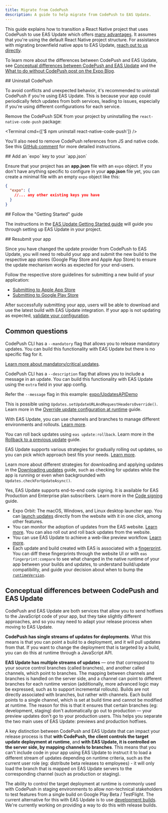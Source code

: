 ```yaml
---
title: Migrate from CodePush
description: A guide to help migrate from CodePush to EAS Update.
---
```



This guide explains how to transition a React Native project that uses CodePush to use EAS Update which offers [many advantages](/eas-update/introduction/#pitch). It assumes that you're using the default React Native project structure. For assistance with migrating brownfield native apps to EAS Update, [reach out to us directly](https://expo.dev/contact).

To learn more about the differences between CodePush and EAS Update, see [Conceptual differences between CodePush and EAS Update](#conceptual-differences-between-codepush-and-eas-update) and the [What to do without CodePush post on the Expo Blog](https://expo.dev/blog/what-to-do-without-codepush).

<Step label="1">
## Uninstall CodePush

To avoid conflicts and unexpected behavior, it's recommended to uninstall CodePush if you're using EAS Update. This is because your app could periodically fetch updates from both services, leading to issues, especially if you're using different configurations for each service.

Remove the CodePush SDK from your project by uninstalling the `react-native-code-push` package:

<Terminal cmd={['$ npm uninstall react-native-code-push']} />

You'll also need to remove CodePush references from JS and native code. See this [GitHub comment](https://github.com/Microsoft/react-native-code-push/issues/1101#issuecomment-350204507) for more detailed instructions.

</Step>

<Step label="2">
## Add an `expo` key to your `app.json`

Ensure that your project has an **app.json** file with an `expo` object. If you don't have anything specific to configure in your **app.json** file yet, you can create a minimal file with an empty `expo` object like this:

```json app.json
{
  "expo": {
    //... any other existing keys you have
  }
}
```

</Step>

<Step label="3">
## Follow the "Getting Started" guide

The instructions in the [EAS Update Getting Started guide](/eas-update/getting-started/) will guide you through setting up EAS Update in your project.

</Step>

<Step label="4">
## Resubmit your app

Since you have changed the update provider from CodePush to EAS Update, you will need to rebuild your app and submit the new build to the respective app stores (Google Play Store and Apple App Store) to ensure the update mechanism works as expected for your end-users.

Follow the respective store guidelines for submitting a new build of your application:

- [Submitting to Apple App Store](/submit/ios)
- [Submitting to Google Play Store](/submit/android)

After successfully submitting your app, users will be able to download and use the latest build with EAS Update integration. If your app is not updating as expected, [validate your configuration](/eas-update/debug).

</Step>

## Common questions

<Collapsible summary="How do I release mandatory/critical updates with EAS Update?">

CodePush CLI has a `--mandatory` flag that allows you to release mandatory updates. You can build this functionality with EAS Update but there is no specific flag for it.

[Learn more about mandatory/critical updates](/eas-update/download-updates/#criticalmandatory-updates).

</Collapsible>

<Collapsible summary="How do I include a message in an update?">

CodePush CLI has a `--description` flag that allows you to include a message in an update. You can build this functionality with EAS Update using the `extra` field in your app config.

Refer the `--message` flag in this example: [expo/UpdatesAPIDemo](https://github.com/expo/UpdatesAPIDemo)

</Collapsible>

<Collapsible summary="How do I switch the 'deployment' that is being used at runtime, similar to the sync() function in CodePush?">

This is possible using `Updates.setUpdateURLAndRequestHeadersOverride()`. Learn more in the [Override update configuration at runtime](/eas-update/override/) guide.

</Collapsible>

<Collapsible summary="How do I handle different environments (such as staging and production) with EAS Update?">

With EAS Update, you can use channels and branches to manage different environments and rollouts. [Learn more](/eas-update/eas-cli/).

</Collapsible>

<Collapsible summary="How do I roll back updates with EAS Update?">

You can roll back updates using `eas update:rollback`. Learn more in the [Rollback to a previous update](/eas-update/rollbacks/) guide.

</Collapsible>

<Collapsible summary="How do I gradually roll out updates with EAS Update?">

EAS Update supports various strategies for gradually rolling out updates, so you can pick which approach best fits your needs. [Learn more](/eas-update/rollouts/).

</Collapsible>

<Collapsible summary="How can I have direct control over when an update is downloaded and applied?">

Learn more about different strategies for downloading and applying updates in the [Downloading updates](/eas-update/download-updates/) guide, such as checking for updates while the app is running or even when backgrounded with `Updates.checkForUpdateAsync()`.

</Collapsible>

<Collapsible summary="Does EAS Update support end-to-end code signing?">

Yes, EAS Update supports end-to-end code signing. It is available for EAS Production and Enterprise plan subscribers. Learn more in the [Code signing](/eas-update/code-signing/) guide.

</Collapsible>

<Collapsible summary="What else should I know about?">

- Expo Orbit: The macOS, Windows, and Linux desktop launcher app. You can [launch updates](/review/with-orbit/) directly from the website with it in one click, among other features.
- You can monitor the adoption of updates from the EAS website. [Learn more](/eas-update/download-updates/#monitoring-adoption-of-updates). You can also roll out and roll back updates from the website.
- You can use EAS Update to achieve a web-like preview workflow. [Learn more](/eas-update/preview).
- Each update and build created with EAS is associated with a [fingerprint](/versions/latest/sdk/fingerprint/). You can diff these fingerprints through the website UI or with `eas fingerprint:compare` to see what changed in the native runtime of your app between your builds and updates, to understand build/update compatibility, and guide your decision about when to bump the [`runtimeVersion`](/eas-update/runtime-versions/).

</Collapsible>

## Conceptual differences between CodePush and EAS Update

CodePush and EAS Update are both services that allow you to send hotfixes to the JavaScript code of your app, but they take slightly different approaches, and so you may need to adapt your release process when moving to EAS Update.

<Collapsible summary="Differences in how updates are organized within streams">

**CodePush has single streams of updates for deployments**. What this means is that you can point a build to a deployment, and it will pull updates from that. If you want to change the deployment that is targeted by a build, you can do this at runtime through a JavaScript API.

**EAS Update has multiple streams of updates** — one that correspond to your source control branches (called branches), and another called channels, which point to branches. The mapping between channels and branches is handled on the server side, and a channel can point to different branches for each runtime version (additionally, more advanced logic may be expressed, such as to support incremental rollouts). Builds are not directly associated with branches, but rather with channels. Each build points to a single channel, which is set at build time and cannot be modified at runtime. The reason for this is that it ensures that certain branches (eg: development, staging) don't automatically go out to production &mdash; your preview updates don't go to your production users. This helps you separate the two main uses of EAS Update: previews and production hotfixes.

</Collapsible>

<Collapsible summary="Differences in how updates are selected at runtime">

A key distinction between CodePush and EAS Update that can impact your release process is that **with CodePush, the client controls the target update deployment at runtime**, and **with EAS Update, it is controlled on the server side, by mapping channels to branches**. This means that you can't include code in your app using EAS Update to instruct it to load a different stream of updates depending on runtime criteria, such as the current user role (eg: distribute beta releases to employees) - it will only load the branch that is mapped on EAS Update servers to the corresponding channel (such as production or staging).

The ability to control the target deployment at runtime is commonly used with CodePush in staging environments to allow non-technical stakeholders to test features from a single build on Google Play Beta / TestFlight. The current alternative for this with EAS Update is to use [development builds](/eas-update/expo-dev-client/). We're currently working on providing a way to do this with release builds.

</Collapsible>
